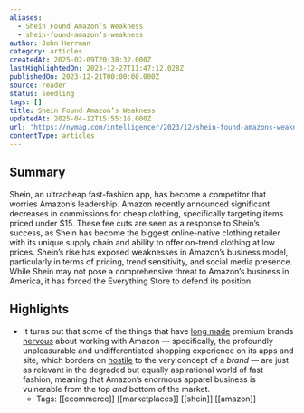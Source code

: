 ```yaml
---
aliases:
  - Shein Found Amazon’s Weakness
  - shein-found-amazon’s-weakness
author: John Herrman
category: articles
createdAt: 2025-02-09T20:38:32.000Z
lastHighlightedOn: 2023-12-27T11:47:12.028Z
publishedOn: 2023-12-21T00:00:00.000Z
source: reader
status: seedling
tags: []
title: Shein Found Amazon’s Weakness
updatedAt: 2025-04-12T15:55:16.000Z
url: 'https://nymag.com/intelligencer/2023/12/shein-found-amazons-weakness.html'
contentType: articles
---
```

## Summary

Shein, an ultracheap fast-fashion app, has become a competitor that worries Amazon’s leadership. Amazon recently announced significant decreases in commissions for cheap clothing, specifically targeting items priced under $15. These fee cuts are seen as a response to Shein’s success, as Shein has become the biggest online-native clothing retailer with its unique supply chain and ability to offer on-trend clothing at low prices. Shein’s rise has exposed weaknesses in Amazon’s business model, particularly in terms of pricing, trend sensitivity, and social media presence. While Shein may not pose a comprehensive threat to Amazon’s business in America, it has forced the Everything Store to defend its position.

## Highlights

- It turns out that some of the things that have [long made](https://www.wsj.com/articles/amazon-has-a-luxury-problem-1507460401) premium brands [nervous](https://www.forbes.com/sites/kirimasters/2019/09/05/these-four-companies-still-refuse-to-sell-on-amazon-despite-its-market-dominance/?sh=96cc1b524fe1) about working with Amazon — specifically, the profoundly unpleasurable and undifferentiated shopping experience on its apps and site, which borders on [hostile](https://www.nytimes.com/2020/02/11/style/amazon-trademark-copyright.html) to the very concept of a _brand_ — are just as relevant in the degraded but equally aspirational world of fast fashion, meaning that Amazon’s enormous apparel business is vulnerable from the top _and_ bottom of the market.
    - Tags: [[ecommerce]] [[marketplaces]] [[shein]] [[amazon]]
